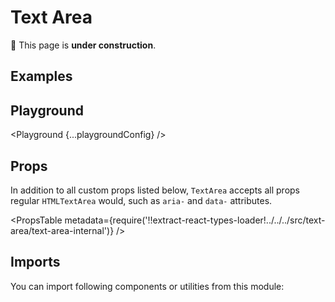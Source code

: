



# Text Area

🚧 This page is **under construction**.

## Examples

<Example title="Basic Usage" path="text-area/basic-usage">
  <BasicUsage />
</Example>

<Example title="States" path="text-area/states">
  <States />
</Example>

<Example title="Required" path="text-area/required">
  <Required />
</Example>

<Example title="Auto Grow" path="text-area/auto-grow">
  <AutoGrow />
</Example>

<Example title="Inverted" path="text-area/inverted" darkPreview>
  <Inverted />
</Example>

## Playground

<Playground {...playgroundConfig} />

## Props

In addition to all custom props listed below, `TextArea` accepts all props regular `HTMLTextArea` would, such as `aria-` and `data-` attributes.

<PropsTable
  metadata={require('!!extract-react-types-loader!../../../src/text-area/text-area-internal')}
/>

## Imports

You can import following components or utilities from this module:

<Imports module={TextAreaExports} path="@datacamp/waffles/text-area" />
